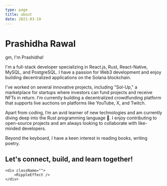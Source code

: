 ```yaml
---
type: page
title: about
date: 2021-03-19
---
```



# Prashidha Rawal

gm, I'm Prashidha!

I'm a full-stack developer specializing in React.js, Rust, React-Native, MySQL, and PostgreSQL. I have a passion for Web3 development and enjoy building decentralized applications on the Solana blockchain.

I've worked on several innovative projects, including "Sol-Up," a marketplace for startups where investors can fund projects and receive NFTs in return. I’m currently building a decentralized crowdfunding platform that supports live auctions on platforms like YouTube, X, and Twitch.

Apart from coding, I’m an avid learner of new technologies and am currently diving deep into the Rust programming language 🦀. I enjoy contributing to open-source projects and am always looking to collaborate with like-minded developers.

Beyond the keyboard, I have a keen interest in reading books, writing poetry.

Let's connect, build, and learn together!
---

<div className="flex justify-between items-center">
    <div className="flex items-center gap-4">
        <SocialLinks />
    </div>

    <div className="">
        <RippleEffect />
    </div>
</div>
